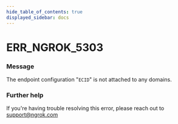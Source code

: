 ```yaml
---
hide_table_of_contents: true
displayed_sidebar: docs
---
```



# ERR_NGROK_5303

### Message
The endpoint configuration "`ECID`" is not attached to any domains.

<ErrorDetails error='err_ngrok_5303' />


### Further help
If you're having trouble resolving this error, please reach out to [support@ngrok.com](mailto:support@ngrok.com?subject=Help%20with%20ERR_NGROK_5303)

